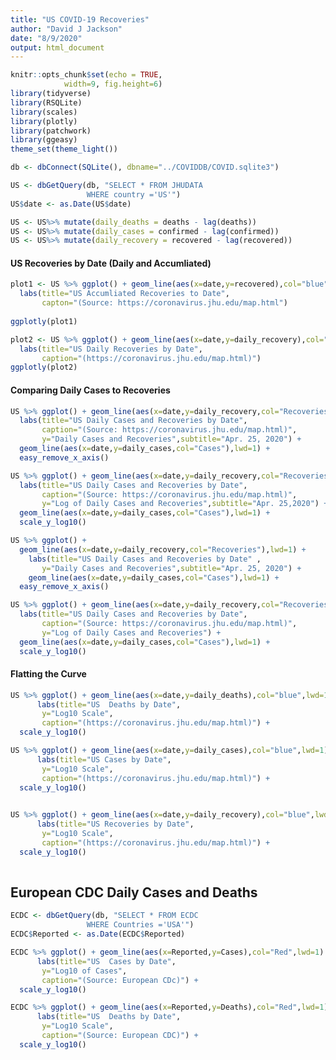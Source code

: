 ```yaml
---
title: "US COVID-19 Recoveries"
author: "David J Jackson"
date: "8/9/2020"
output: html_document
---
```


```r
knitr::opts_chunk$set(echo = TRUE,
            width=9, fig.height=6)
library(tidyverse)
library(RSQLite)
library(scales)
library(plotly)
library(patchwork)
library(ggeasy)
theme_set(theme_light())
```
```r
db <- dbConnect(SQLite(), dbname="../COVIDDB/COVID.sqlite3")
```
```r
US <- dbGetQuery(db, "SELECT * FROM JHUDATA 
                 WHERE country ='US'")
US$date <- as.Date(US$date)
```
```r
US <- US%>% mutate(daily_deaths = deaths - lag(deaths))
US <- US%>% mutate(daily_cases = confirmed - lag(confirmed))
US <- US%>% mutate(daily_recovery = recovered - lag(recovered))
```

#### US Recoveries  by Date (Daily and Accumliated)

```r
plot1 <- US %>% ggplot() + geom_line(aes(x=date,y=recovered),col="blue",lwd=1) + 
  labs(title="US Accumliated Recoveries to Date",
       capton="(Source: https://coronavirus.jhu.edu/map.html")  
 
ggplotly(plot1)
```
```r
plot2 <- US %>% ggplot() + geom_line(aes(x=date,y=daily_recovery),col="blue",lwd=1) + 
  labs(title="US Daily Recoveries by Date",
       caption="(https://coronavirus.jhu.edu/map.html)")
ggplotly(plot2)
```

#### Comparing Daily Cases to Recoveries

```r
US %>% ggplot() + geom_line(aes(x=date,y=daily_recovery,col="Recoveries"),lwd=1) + 
  labs(title="US Daily Cases and Recoveries by Date",
       caption="(Source: https://coronavirus.jhu.edu/map.html)",
       y="Daily Cases and Recoveries",subtitle="Apr. 25, 2020") + 
  geom_line(aes(x=date,y=daily_cases,col="Cases"),lwd=1) +
  easy_remove_x_axis()

```
```r
US %>% ggplot() + geom_line(aes(x=date,y=daily_recovery,col="Recoveries"),lwd=1) + 
  labs(title="US Daily Cases and Recoveries by Date",
       caption="(Source: https://coronavirus.jhu.edu/map.html)",
       y="Log of Daily Cases and Recoveries",subtitle="Apr. 25,2020") + 
  geom_line(aes(x=date,y=daily_cases,col="Cases"),lwd=1) +
  scale_y_log10()
```

```r

US %>% ggplot() + 
  geom_line(aes(x=date,y=daily_recovery,col="Recoveries"),lwd=1) + 
    labs(title="US Daily Cases and Recoveries by Date" ,
       y="Daily Cases and Recoveries",subtitle="Apr. 25, 2020") + 
    geom_line(aes(x=date,y=daily_cases,col="Cases"),lwd=1) +
  easy_remove_x_axis()

```
```r
US %>% ggplot() + geom_line(aes(x=date,y=daily_recovery,col="Recoveries"),lwd=1) + 
  labs(title="US Daily Cases and Recoveries by Date",
       caption="(Source: https://coronavirus.jhu.edu/map.html)",
       y="Log of Daily Cases and Recoveries") + 
  geom_line(aes(x=date,y=daily_cases,col="Cases"),lwd=1) +
  scale_y_log10()
```

#### Flatting the Curve

```r
US %>% ggplot() + geom_line(aes(x=date,y=daily_deaths),col="blue",lwd=1) + 
      labs(title="US  Deaths by Date",
       y="Log10 Scale",
       caption="(https://coronavirus.jhu.edu/map.html)") +
  scale_y_log10()

```
```r
US %>% ggplot() + geom_line(aes(x=date,y=daily_cases),col="blue",lwd=1) + 
      labs(title="US Cases by Date",
       y="Log10 Scale",
       caption="(https://coronavirus.jhu.edu/map.html)") +
  scale_y_log10()
  
```
```r
US %>% ggplot() + geom_line(aes(x=date,y=daily_recovery),col="blue",lwd=1) + 
      labs(title="US Recoveries by Date",
       y="Log10 Scale",
       caption="(https://coronavirus.jhu.edu/map.html)") +
  scale_y_log10()
  
```

## European CDC Daily Cases and Deaths

```r
ECDC <- dbGetQuery(db, "SELECT * FROM ECDC 
                 WHERE Countries ='USA'")
ECDC$Reported <- as.Date(ECDC$Reported)
```
```r
ECDC %>% ggplot() + geom_line(aes(x=Reported,y=Cases),col="Red",lwd=1) + 
      labs(title="US  Cases by Date",
       y="Log10 of Cases",
       caption="(Source: European CDc)") +
  scale_y_log10()

```
```r
ECDC %>% ggplot() + geom_line(aes(x=Reported,y=Deaths),col="Red",lwd=1) + 
      labs(title="US  Deaths by Date",
       y="Log10 Scale",
       caption="(Source: European CDC)") +
  scale_y_log10() 
```



